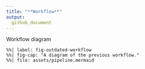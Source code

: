 ```yaml
---
title: "**Workflow**"
output:
  github_document
---
```


Workflow diagram

<!--
Note a syntax error is raised if referencing the `mermaid` file in `docs/assets/`.
Ideally this gets resolved to simply import that file here like so:
```mermaid
{% include assets/pipeline.mermaid %}
````
-->

```mermaid
%%| label: fig-outdated-workflow
%%| fig-cap: "A diagram of the previous workflow."
%%| file: assets/pipeline.mermaid
```
